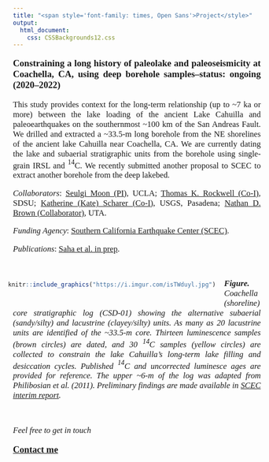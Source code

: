 ---
title: "<span style='font-family: times, Open Sans'>Project</style>"
output: 
  html_document:
    css: CSSBackgrounds12.css
---

<style>
body {
text-align: justify}
</style>

<p style="font-family: times, Open Sans; font-size:14pt">
**Constraining a long history of paleolake and paleoseismicity at Coachella, CA, using deep borehole samples–status: ongoing (2020–2022)** 
</p>
<p style="font-family: times, Open Sans; font-size:12.5pt">
This study provides context for the long-term relationship (up to ~7 ka or more) between the lake loading of the ancient Lake Cahuilla and paleoearthquakes on the southernmost ~100 km of the San Andreas Fault. We drilled and extracted a ~33.5-m long borehole from the NE shorelines of the ancient lake Cahuilla near Coachella, CA. We are currently dating the lake and subaerial stratigraphic units from the borehole using single-grain IRSL and $^{14}$C. We recently submitted another proposal to SCEC to extract another borehole from the deep lakebed.
</p>
<p style="font-family: times, Open Sans; font-size:12.5pt">
*Collaborators*: [Seulgi Moon (PI)](https://faculty.epss.ucla.edu/~sgmoon/), UCLA; [Thomas K. Rockwell (Co-I)](https://geology.sdsu.edu/faculty/trockwell/), SDSU; [Katherine (Kate) Scharer (Co-I)](https://www.usgs.gov/staff-profiles/katherine-kate-scharer?qt-staff_profile_science_products=0#qt-staff_profile_science_products), USGS, Pasadena; [Nathan D. Brown (Collaborator)](https://nathandbrown.wixsite.com/home), UTA.
</p>
<p style="font-family: times, Open Sans; font-size:12.5pt">
*Funding Agency*: [Southern California Earthquake Center (SCEC)](https://www.scec.org/meetings/2020/am/poster/022).
</p>
<p style="font-family: times, Open Sans; font-size:12.5pt">
*Publications*: [Saha et al. in prep](WMA.html).
</p>

<br>

<div style= "float:left;position: relative; right: 10px; top: -7px;">
```{r echo=FALSE, out.width="500px", fig.align='left'}

knitr::include_graphics("https://i.imgur.com/isTWduyl.jpg") 

```
</div>

<p style="font-family: times, Open Sans; font-size:12.5pt">
***Figure.*** *Coachella (shoreline) core stratigraphic log (CSD-01) showing the alternative subaerial (sandy/silty) and lacustrine (clayey/silty) units. As many as 20 lacustrine units are identified of the ~33.5-m core. Thirteen luminescence samples (brown circles) are dated, and 30 $^{14}$C samples (yellow circles) are collected to constrain the lake Cahuilla's long-term lake filling and desiccation cycles. Published $^{14}$C and uncorrected luminesce ages are provided for reference. The upper ~6-m of the log was adapted from Philibosian et al. (2011). Preliminary findings are made available in [SCEC interim report](https://files.scec.org/s3fs-public/reports/2020/20144_report.pdf?LhcDsJMZaU__5B8Q9mXdu6MjIQaBr5sI).*
</p>

<br>
<p style="font-family: times, Open Sans; font-size:12.5pt">
*Feel free to get in touch*
</p> 
<p style="font-family: times, Open Sans; font-size:14pt">
[**Contact me**](Contactme.html)
</p>